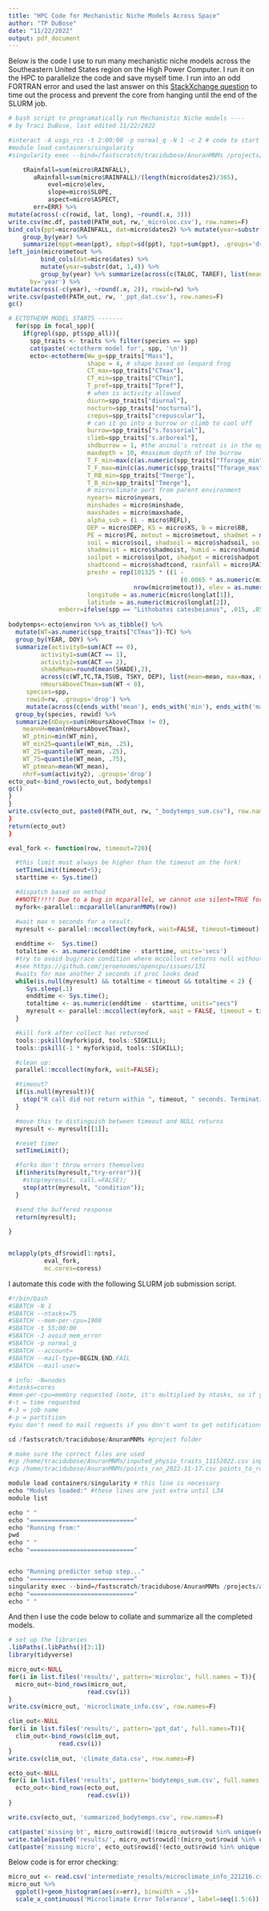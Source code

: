 ```yaml
---
title: "HPC Code for Mechanistic Niche Models Across Space"
author: "TP DuBose"
date: "11/22/2022"
output: pdf_document
---
```


Below is the code I use to run many mechanistic niche models across the Southeastern United States region on the High Power Computer. I run it on the HPC to parallelize the code and save myself time. I run into an odd FORTRAN error and used the last answer on this [StackXchange question](https://stackoverflow.com/questions/7891073/time-out-an-r-command-via-something-like-try) to time out the process and prevent the core from hanging until the end of the SLURM job. 


```r
# bash script to programatically run Mechanistic Niche models ----
# by Traci DuBose, last edited 11/22/2022

#interact -A usgs_rcs -t 2:00:00 -p normal_q -N 1 -c 2 # code to start an interactive session
#module load containers/singularity 
#singularity exec --bind=/fastscratch/tracidubose/AnuranMNMs /projects/arcsingularity/ood-rstudio141717-geospatial_4.1.1.sif Rscript pairedMCE_Rscript.r

    tRainfall=sum(micro$RAINFALL),
	   aRainfall=sum(micro$RAINFALL)/(length(micro$dates2)/365),
           evel=micro$elev,
           slope=micro$SLOPE,
           aspect=micro$ASPECT,
	   err=ERR) %>% 
mutate(across(-c(rowid, lat, long), ~round(.x, 3))) 
write.csv(mc.df, paste0(PATH_out, rw,'_microloc.csv'), row.names=F)
bind_cols(ppt=micro$RAINFALL, dat=micro$dates2) %>% mutate(year=substr(dat,1,4)) %>% 
	group_by(year) %>% 
	summarize(mppt=mean(ppt), sdppt=sd(ppt), tppt=sum(ppt), .groups='drop') %>%
left_join(micro$metout %>%
	     bind_cols(dat=micro$dates) %>%
	     mutate(year=substr(dat, 1,4)) %>% 
	     group_by(year) %>% summarize(across(c(TALOC, TAREF), list(mean=mean, sd=sd, min=min, max=max)), .groups='drop'),
	  by='year') %>%
mutate(across(-c(year), ~round(.x, 2)), rowid=rw) %>%
write.csv(paste0(PATH_out, rw, '_ppt_dat.csv'), row.names=F) 
gc()

# ECTOTHERM MODEL STARTS -------
  for(spp in focal_spp){
    if(grepl(spp, pt$spp_all)){
      spp_traits <- traits %>% filter(species == spp)
      cat(paste('ectotherm model for', spp, '\n'))
      ecto<-ectotherm(Ww_g=spp_traits["Mass"], 
                      shape = 4, # shape based on leopard frog
                      CT_max=spp_traits["CTmax"], 
                      CT_min=spp_traits["CTmin"], 
                      T_pref=spp_traits["Tpref"],
                      # when is activity allowed
                      diurn=spp_traits["diurnal"],
                      nocturn=spp_traits["nocturnal"],
                      crepus=spp_traits["crepuscular"],
                      # can it go into a burrow or climb to cool off
                      burrow=spp_traits["s.fossorial"],
                      climb=spp_traits["s.arboreal"],
                      shdburrow = 1, #the animal's retreat is in the open (0), in the shade when above or below CTmin in sun (1) or in shade always
                      maxdepth = 10, #maximum depth of the burrow
                      T_F_min=max(c(as.numeric(spp_traits["Tforage_min"]), as.numeric(spp_traits["Tmerge"]))),
                      T_F_max=min(c(as.numeric(spp_traits["Tforage_max"]), as.numeric(spp_traits["CTmax"]))),
                      T_RB_min=spp_traits["Tmerge"],
                      T_B_min=spp_traits["Tmerge"],
                      # microclimate port from parent environment
                      nyears= micro$nyears, 
                      minshades = micro$minshade, 
                      maxshades = micro$maxshade, 
                      alpha_sub = (1 - micro$REFL), 
                      DEP = micro$DEP, KS = micro$KS, b = micro$BB, 
                      PE = micro$PE, metout = micro$metout, shadmet = micro$shadmet, 
                      soil = micro$soil, shadsoil = micro$shadsoil, soilmoist = micro$soilmoist, 
                      shadmoist = micro$shadmoist, humid = micro$humid, shadhumid = micro$shadhumid, 
                      soilpot = micro$soilpot, shadpot = micro$shadpot, tcond = micro$tcond, 
                      shadtcond = micro$shadtcond, rainfall = micro$RAINFALL, 
                      preshr = rep(101325 * ((1 - 
                                                (0.0065 * as.numeric(micro$elev)/288))^(1/0.190284)), 
                                   nrow(micro$metout)), elev = as.numeric(micro$elev), 
                      longitude = as.numeric(micro$longlat[1]), 
                      latitude = as.numeric(micro$longlat[2]),
		      enberr=ifelse(spp == "Lithobates catesbeianus", .015, .055))
  
bodytemps<-ecto$environ %>% as_tibble() %>%
  mutate(WT=as.numeric(spp_traits["CTmax"])-TC) %>% 
  group_by(YEAR, DOY) %>% 
  summarize(activity0=sum(ACT == 0),
         activity1=sum(ACT == 1),
         activity2=sum(ACT == 2),
         shadeMean=round(mean(SHADE),2),
         across(c(WT,TC,TA,TSUB, TSKY, DEP), list(mean=mean, max=max, min=min)),
         nHoursAboveCTmax=sum(WT < 0),
	 species=spp,
	 rowid=rw, .groups='drop') %>%
	 mutate(across(c(ends_with('mean'), ends_with('min'), ends_with('max')), ~round(.x, 3))) %>%
  group_by(species, rowid) %>%
  summarize(nDays=sum(nHoursAboveCTmax != 0),
  	meannH=mean(nHoursAboveCTmax), 
  	WT_ptmin=min(WT_min),
  	WT_min25=quantile(WT_min, .25),
  	WT_25=quantile(WT_mean, .25),
  	WT_75=quantile(WT_mean, .75),
  	WT_ptmean=mean(WT_mean),
  	nhrF=sum(activity2), .groups='drop')
ecto_out<-bind_rows(ecto_out, bodytemps)
gc()
}
}
write.csv(ecto_out, paste0(PATH_out, rw, "_bodytemps_sum.csv"), row.names=F)
}
return(ecto_out)
}

eval_fork <- function(row, timeout=720){

  #this limit must always be higher than the timeout on the fork!
  setTimeLimit(timeout+5);      
  starttime <- Sys.time()

  #dispatch based on method
  ##NOTE!!!!! Due to a bug in mcparallel, we cannot use silent=TRUE for now.
  myfork<-parallel::mcparallel(anuranMNMs(row))

  #wait max n seconds for a result.
  myresult <- parallel::mccollect(myfork, wait=FALSE, timeout=timeout)
  
  enddtime <-  Sys.time()
  totaltime <- as.numeric(enddtime - starttime, units='secs')  
  #try to avoid bug/race condition where mccollect returns null without waiting full timeout.
  #see https://github.com/jeroenooms/opencpu/issues/131
  #waits for max another 2 seconds if proc looks dead 
  while(is.null(myresult) && totaltime < timeout && totaltime < 2) {
     Sys.sleep(.1)
     enddtime <- Sys.time();
     totaltime <- as.numeric(enddtime - starttime, units="secs")
     myresult <- parallel::mccollect(myfork, wait = FALSE, timeout = timeout);
  }

  #kill fork after collect has returned
  tools::pskill(myfork$pid, tools::SIGKILL);    
  tools::pskill(-1 * myfork$pid, tools::SIGKILL);  

  #clean up:
  parallel::mccollect(myfork, wait=FALSE);

  #timeout?
  if(is.null(myresult)){
    stop("R call did not return within ", timeout, " seconds. Terminating process.", call.=FALSE);      
  }

  #move this to distinguish between timeout and NULL returns
  myresult <- myresult[[1]];

  #reset timer
  setTimeLimit();     

  #forks don't throw errors themselves
  if(inherits(myresult,"try-error")){
    #stop(myresult, call.=FALSE);
    stop(attr(myresult, "condition"));
  }

  #send the buffered response
  return(myresult);  
  
}


mclapply(pts_df$rowid[1:npts],
		  eval_fork,
		  mc.cores=coress)
```

I automate this code with the following SLURM job submission script. 

```r
#!/bin/bash
#SBATCH -N 1
#SBATCH --ntasks=75
#SBATCH --mem-per-cpu=1900
#SBATCH -t 55;00:00
#SBATCH -J avoid_mem_error
#SBATCH -p normal_q
#SBATCH --account=
#SBATCH --mail-type=BEGIN,END,FAIL
#SBATCH --mail-user=

# info: -N=nodes
#ntasks=cores
#mem-per-cpu=memory requested (note, it's multiplied by ntasks, so if you ask for 2 cores, and 80 mem-per-cpu, you'll get 160 G)
#-t = time requested
#-J = job name
#-p = partitiion
#you don't need to mail requests if you don't want to get notifications about the job running, you could just delete

cd /fastscratch/tracidubose/AnuranMNMs #project folder

# make sure the correct files are used
#cp /home/tracidubose/AnuranMNMs/inputed_physio_traits_11152022.csv inputed_traits.csv
#cp /home/tracidubose/AnuranMNMs/points_ran_2022-11-17.csv points_to_run.csv

module load containers/singularity # this line is necessary
echo "Modules loaded:" #these lines are just extra until L34
module list

echo " "
echo "============================="
echo "Running from:"
pwd
echo " "
echo "============================="


echo "Running predictor setup step..."
echo "============================="
singularity exec --bind=/fastscratch/tracidubose/AnuranMNMs /projects/arcsingularity/ood-rstudio141717-geospatial_4.1.1.sif Rscript pairedMCE_Rscript.r
echo "============================="
echo " "
```

And then I use the code below to collate and summarize all the completed models. 

```r
# set up the libraries
.libPaths(.libPaths()[3:1])
library(tidyverse)

micro_out<-NULL
for(i in list.files('results/', pattern='microloc', full.names = T)){
  micro_out<-bind_rows(micro_out,
                      read.csv(i))
}
write.csv(micro_out, 'microclimate_info.csv', row.names=F)

clim_out<-NULL
for(i in list.files('results/', pattern='ppt_dat', full.names=T)){
  clim_out<-bind_rows(clim_out,
		      read.csv(i))
}
write.csv(clim_out, 'climate_data.csv', row.names=F)

ecto_out<-NULL
for(i in list.files('results', pattern='bodytemps_sum.csv', full.names = T)){
  ecto_out<-bind_rows(ecto_out,
                      read.csv(i))
}

write.csv(ecto_out, 'summarized_bodytemps.csv', row.names=F)

cat(paste('missing bt', micro_out$rowid[!(micro_out$rowid %in% unique(ecto_out$rowid))], '\n'))
write.table(paste0('results/', micro_out$rowid[!(micro_out$rowid %in% unique(ecto_out$rowid))],'_microloc.csv'), 'missingbt.txt', sep="/t", quote=F, row.names=F)
cat(paste('missing micro', ecto_out$rowid[!(ecto_out$rowid %in% unique(micro_out$rowid))], '\n'))
```

Below code is for error checking:

```r
micro_out <- read.csv('intermediate_results/microclimate_info_221216.csv')
micro_out %>%
  ggplot()+geom_histogram(aes(x=err), binwidth = .5)+
  scale_x_continuous('Microclimate Error Tolerance', label=seq(1.5:6))
```
